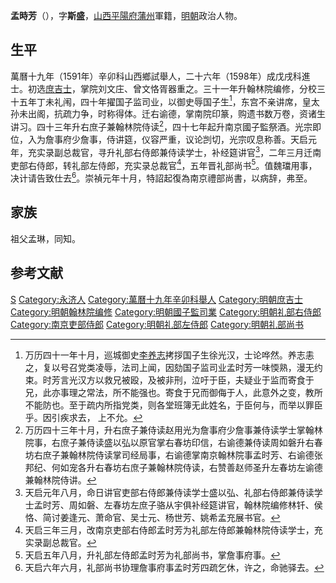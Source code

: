 {{明清人物信息框
| 姓名 = 孟時芳
| 原名 =
| 圖片名稱= 
| 圖片大小 =
| 圖片說明 = 
| 最高職務 = 礼部尚书
| 國家 = 大明 
| 爵位 =
| 籍貫 = 山西蒲州
| 族裔 = 
| 字號 = 字斯盛
| 諡號 =
| 出生日期 = 生年不详
| 出生地點 = <!--山西蒲州--->
| 逝世日期 = 卒年不详
| 逝世地點 =
| 墓葬 =
| 配偶 = 
| 親屬 = 
| 出身 =
* 萬曆十九年辛卯科山西鄉試舉人
* 萬曆二十六年戊戌科同進士出身
| 經歷 =
| 著作 = 《碧山堂集》、《叢篠園集》
}}
'''孟時芳'''（{{bd|？||？|catIdx=}}），字'''斯盛'''，[[山西|山西]][[平陽府|平陽府]][[蒲州|蒲州]]軍籍，[[明朝|明朝]]政治人物。

== 生平 ==
萬曆十九年（1591年）辛卯科山西鄉試舉人，二十六年（1598年）成戊戌科進士。初选[[庶吉士|庶吉士]]，掌院刘文庄、曾文恪胥器重之。三十一年升翰林院编修，分校三十五年丁未礼闱，四十年擢国子监司业，以御史辱国子生<ref>万历四十一年十月，巡城御史[[李养志|李养志]]拷拶国子生徐光汉，士论哗然。养志恚之，复以号召党类凌辱，法司上闻，因劾国子监司业孟时芳一味愞熟，漫无约束。时芳言光汉方以救兄被殴，及被非刑，泣吁于臣，夫疑业于监而寄食于兄，此亦事理之常法，所不能强也。寄食于兄而御侮于人，此意外之变，教所不能防也。至于疏内所指党类，则各堂班簿无此姓名，于臣何与，而举以罪臣乎。因引疾求去， 上不允。</ref>，东宫不亲讲席，皇太孙未出阁，抗疏力争，时称得体。迁右谕德，掌南院印篆，购遗书数万卷，资诸生讲习。四十三年升右庶子兼翰林院侍读<ref>万历四十三年十月，升右庶子兼侍读赵用光为詹事府少詹事兼侍读学士掌翰林院事，右庶子兼侍读盛以弘以原官掌右春坊印信，右谕德兼侍读周如磐升右春坊右庶子兼翰林院侍读掌司经局事，右谕德掌南京翰林院事孟时芳、右谕德张邦纪、何如宠各升右春坊右庶子兼翰林院侍读，右赞善赵师圣升左春坊左谕德兼翰林院侍讲。</ref>，四十七年起升南京國子監祭酒。光宗即位，入为詹事府少詹事，侍讲筵，仪容严重，议论剀切，光宗叹息称善。天启元年，充实录副总裁官，寻升礼部右侍郎兼侍读学士，补经筵讲官<ref>天启元年八月，命日讲官吏部右侍郎兼侍读学士盛以弘、礼部右侍郎兼侍读学士孟时芳、周如磐、左春坊左庶子骆从宇俱补经筵讲官，翰林院编修林钎、侯恪、简讨姜逢元、萧命官、吴士元、杨世芳、姚希孟充展书官。</ref>，二年三月迁南吏部右侍郎，转礼部左侍郎，充实录总裁官<ref>天启三年三月，改南京吏部右侍郎孟时芳为礼部左侍郎兼翰林院侍读学士，充 实录副总裁官。</ref>，五年晋礼部尚书<ref>天启五年八月，升礼部左侍郎孟时芳为礼部尚书，掌詹事府事。</ref>。值魏璫用事，决计请告致仕去<ref>天启六年六月，礼部尚书协理詹事府事孟时芳四疏乞休，许之，命驰驿去。</ref>。崇禎元年十月，特詔起復為南京禮部尚書，以病辞，弗至。

== 家族 ==
祖父孟琳，同知。

==参考文献==
{{reflist}}

{{萬曆二十六年戊戌科殿試金榜}}

{{Authority control}}

{{DEFAULTSORT:}}
[[Category:孟姓|S]]
[[Category:永济人|Category:永济人]]
[[Category:萬曆十九年辛卯科舉人|Category:萬曆十九年辛卯科舉人]]
[[Category:明朝庶吉士|Category:明朝庶吉士]]
[[Category:明朝翰林院编修|Category:明朝翰林院编修]]
[[Category:明朝國子監司業|Category:明朝國子監司業]]
[[Category:明朝礼部右侍郎|Category:明朝礼部右侍郎]]
[[Category:南京吏部侍郎|Category:南京吏部侍郎]]
[[Category:明朝礼部左侍郎|Category:明朝礼部左侍郎]]
[[Category:明朝礼部尚书|Category:明朝礼部尚书]]